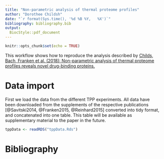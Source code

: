 ```yaml
---
title: "Non-parametric analysis of thermal proteome profiles"
author: "Dorothee Childsh"
date: "`r format(Sys.time(), '%d %B %Y,   %X')`"
bibliography: bibliography.bib
output: 
  BiocStyle::pdf_document
---
```


```r
knitr::opts_chunk$set(echo = TRUE)
```

This workflow shows how to reproduce the analysis described by [Childs, Bach, Franken et al. (2018): Non-parametric analysis of thermal proteome profiles reveals novel drug-binding proteins.](https://www.biorxiv.org/content/early/2018/07/22/373845)

# Data import

First we load the data from the different TPP experiments. All data have been downloaded from the supplements of the respective publications [@Savitski2014, @Franken2015, @Reinhard2015] converted into tidy format, and concatenated into one table. This table will be available as supplementary material to the paper in the future.

```r
tppData <- readRDS("tppData.Rds")
```


# Bibliography
